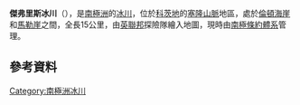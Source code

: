 {{coord|79|2|S|28|12|W|source:GNIS|display=title}}

'''傑弗里斯冰川'''（{{lang-en|Jeffries Glacier}}），是[[南極洲|南極洲]]的[[冰川|冰川]]，位於[[科茨地|科茨地]]的[[塞隆山脈|塞隆山脈]]地區，處於[[倫頓海崖|倫頓海崖]]和[[馬勒崖|馬勒崖]]之間，全長15公里，由[[英聯邦|英聯邦]]探險隊繪入地圖，現時由[[南極條約體系|南極條約體系]]管理。

==參考資料==
{{cite gnis | type = antarid | id = 7514| name = Jeffries Glacier | accessdate = 2012-07-23}}

{{DEFAULTSORT:Jeffries Glacier}}
[[Category:南極洲冰川|Category:南極洲冰川]]


{{CoatsLand-geo-stub}}